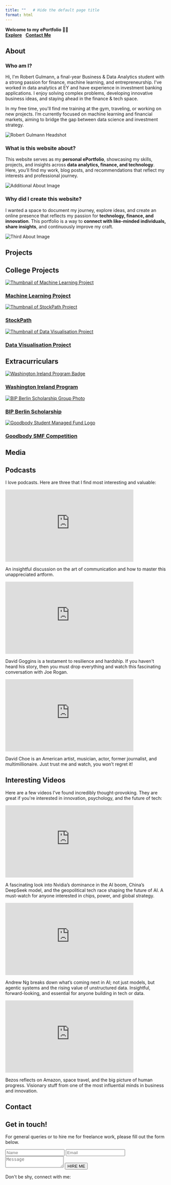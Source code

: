 ```yaml
---
title: ""   # Hide the default page title
format: html
---
```


```{=html}
<div class="home-hero">
  <div class="hero-text">
    <span class="hero-name"><strong>Welcome to my ePortfolio 👋🏼</strong></span><br/>
    <div class="hero-buttons">
      <a href="#projects"><strong>Explore</strong></a>&nbsp;&nbsp;
      <a href="#contact"><strong>Contact Me</strong></a>
    </div>
  </div>
</div>
<div class="spacer"></div>
```

## About {#about}
```{=html}
<div class="about-section">

  <!-- First Row: Who am I? -->
  <div class="about-container">
    <div class="about-text">
      <h3>Who am I?</h3>
      <p>
        Hi, I'm Robert Gulmann, a final-year Business & Data Analytics student with a strong passion for finance, machine learning, and entrepreneurship. 
        I've worked in data analytics at EY and have experience in investment banking applications. I enjoy solving complex problems, developing innovative 
        business ideas, and staying ahead in the finance & tech space.
      </p>
      <p>
        In my free time, you'll find me training at the gym, traveling, or working on new projects. 
        I’m currently focused on machine learning and financial markets, aiming to bridge the gap between data science and investment strategy.
      </p>
    </div>
    <div class="about-image">
      <img src="images/Eportfolio-Headshot.jpg" alt="Robert Gulmann Headshot">
    </div>
  </div>

  <!-- Second Row: What is this website about? -->
  <div class="about-container">
    <div class="about-text">
      <h3>What is this website about?</h3>
      <p>
        This website serves as my <strong>personal ePortfolio</strong>, showcasing my skills, projects, and insights across 
        <strong>data analytics, finance, and technology</strong>. 
        Here, you’ll find my work, blog posts, and recommendations that reflect my interests and professional journey.
      </p>
    </div>
    <div class="about-image second-image">
      <img src="images/about-photo2.jpg" alt="Additional About Image">
    </div>
  </div>

  <!-- Third Row: Why did I create this website? -->
  <div class="about-container">
    <div class="about-text">
      <h3>Why did I create this website?</h3>
      <p>
        I wanted a space to document my journey, explore ideas, and create an online presence that reflects my passion for 
        <strong>technology, finance, and innovation</strong>. 
        This portfolio is a way to <strong>connect with like-minded individuals, share insights</strong>, and continuously improve my craft.
      </p>
    </div>
    <div class="about-image third-image">
      <img src="images/about-photo3.jpg" alt="Third About Image">
    </div>
  </div>

</div>
```

## Projects {#projects}

```{=html}
<div class="projects-section">

  <h2>College Projects</h2>
  <div class="project-grid">
    <a href="projects/machine-learning.html" class="project-card">
      <img src="images/ML-Project.jpg" alt="Thumbnail of Machine Learning Project">
      <h3 class="project-title">Machine Learning Project</h3>
    </a>

    <a href="projects/stockpath.html" class="project-card">
      <img src="images/stockpathapp.jpg" alt="Thumbnail of StockPath Project">
      <h3 class="project-title">StockPath</h3>
    </a>

    <a href="projects/dataviz.html" class="project-card">
      <img src="images/CAR-dataset.jpg" alt="Thumbnail of Data Visualisation Project">
      <h3 class="project-title">Data Visualisation Project</h3>
    </a>
  </div>

  <h2>Extracurriculars</h2>
  <div class="project-grid">
    <a href="projects/wip.html" class="project-card">
      <img src="images/WIP-2025.png" alt="Washington Ireland Program Badge">
      <h3 class="project-title">Washington Ireland Program</h3>
    </a>

    <a href="projects/bip.html" class="project-card">
      <img src="images/BIP-Berlin.jpg" alt="BIP Berlin Scholarship Group Photo">
      <h3 class="project-title">BIP Berlin Scholarship</h3>
    </a>

    <a href="projects/goodbody.html" class="project-card">
      <img src="images/Goodbody-SMF.jpeg" alt="Goodbody Student Managed Fund Logo">
      <h3 class="project-title">Goodbody SMF Competition</h3>
    </a>
  </div>

</div>
```
## Media {#media}
```{=html}
<div class="media-section">
  <h2>Podcasts</h2>
  <p class="media-description">
    I love podcasts. Here are three that I find most interesting and valuable:
  </p>
  
  <div class="video-container">
    <div class="video-item">
      <iframe width="400" height="225" src="https://www.youtube.com/embed/oIiv_335yus" frameborder="0" allowfullscreen></iframe>
      <p class="video-text">An insightful discussion on the art of communication and how to master this unappreciated artform.</p>
    </div>

    <div class="video-item">
      <iframe width="400" height="225" src="https://www.youtube.com/embed/BvWB7B8tXK8" frameborder="0" allowfullscreen></iframe>
      <p class="video-text">David Goggins is a testament to resilience and hardship. If you haven't heard his story, then you must drop everything and watch this fascinating conversation with Joe Rogan.</p>
    </div>

    <div class="video-item">
      <iframe width="400" height="225" src="https://www.youtube.com/embed/j7T6__UbhBI" frameborder="0" allowfullscreen></iframe>
      <p class="video-text">David Choe is an American artist, musician, actor, former journalist, and multimillionaire. Just trust me and watch, you won’t regret it!</p>
    </div>
  </div>
<!-- Interesting Videos Section -->
<div class="interesting-videos">
  <h2>Interesting Videos</h2>
  <p class="media-description">
    Here are a few videos I’ve found incredibly thought-provoking. They are great if you're interested in innovation, psychology, and the future of tech:
  </p>

  <div class="video-grid">
    <div class="video-item">
      <iframe width="400" height="225" src="https://www.youtube.com/embed/9HDQH6ReAyw?si=OMWoFjFb3cwv9OJs" 
        title="Yuval Noah Harari on AI and Power" frameborder="0" 
        allow="accelerometer; autoplay; clipboard-write; encrypted-media; gyroscope; picture-in-picture; web-share" 
        allowfullscreen></iframe>
      <p class="video-text">A fascinating look into Nvidia’s dominance in the AI boom, China’s DeepSeek model, and the geopolitical tech race shaping the future of AI. A must-watch for anyone interested in chips, power, and global strategy.</p>
    </div>

    <div class="video-item">
      <iframe width="400" height="225" src="https://www.youtube.com/embed/KrRD7r7y7NY?si=EpHeJIjupSV1VPLN" 
        title="Elon Musk and Lex Fridman on Neuralink" frameborder="0" 
        allow="accelerometer; autoplay; clipboard-write; encrypted-media; gyroscope; picture-in-picture; web-share" 
        allowfullscreen></iframe>
      <p class="video-text">Andrew Ng breaks down what’s coming next in AI; not just models, but agentic systems and the rising value of unstructured data. Insightful, forward-looking, and essential for anyone building in tech or data.</p>
    </div>

    <div class="video-item">
      <iframe width="400" height="225" src="https://www.youtube.com/embed/s71nJQqzYRQ?si=qGl2WM3uPUKAxxGa" 
        title="Daniel Kahneman on Thinking Fast and Slow" frameborder="0" 
        allow="accelerometer; autoplay; clipboard-write; encrypted-media; gyroscope; picture-in-picture; web-share" 
        allowfullscreen></iframe>
      <p class="video-text">Bezos reflects on Amazon, space travel, and the big picture of human progress. Visionary stuff from one of the most influential minds in business and innovation.</p>
    </div>
  </div>
</div>
</div>  
```

## Contact {#contact}
```{=html}
<div class="contact-section">
  <h2>Get in touch!</h2>
  <p class="contact-description">
    For general queries or to hire me for freelance work, please fill out the form below.
  </p>

  <form action="https://formspree.io/f/{robert.gulmann@mail.dcu.ie}" method="POST" class="contact-form">
    <div class="form-group">
      <input type="text" name="name" placeholder="Name" required>
      <input type="email" name="email" placeholder="Email" required>
    </div>
    <textarea name="message" placeholder="Message" required></textarea>
    <button type="submit" class="contact-button">HIRE ME <i class="fas fa-paper-plane"></i></button>
  </form>

  <p class="connect-text">Don't be shy, connect with me:</p>
  
  <div class="social-icons">
    <a href="https://www.linkedin.com/in/robert-gulmann" target="_blank">
      <span class="bi bi-linkedin"></span> <!-- Uses Bootstrap Icons -->
    </a>
    <a href="https://github.com/Robert-Gulmann" target="_blank">
      <span class="bi bi-github"></span>
    </a>
  </div>
</div>
```